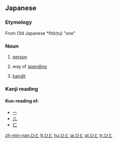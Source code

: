 ==Japanese==

===Etymology===
From Old Japanese *fitö(tu) "one"

===Noun===
{{ja-noun|h|rom=hito}}

#{{ja-def|人}} [[person]]
#{{ja-def|費途}} way of [[spending]]
#{{ja-def|匪徒}} [[bandit]]

===Kanji reading===
{{ja-kanjireading|rom=hito}}

====Kun-reading of:====
*[[一]]
*[[儿]]
*[[仁]]

[[zh-min-nan:ひと]]
[[lt:ひと]]
[[hu:ひと]]
[[ja:ひと]]
[[pl:ひと]]
[[tr:ひと]]